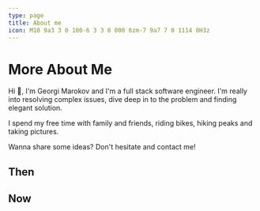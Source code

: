 ```yaml
---
type: page
title: About me
icon: M10 9a3 3 0 100-6 3 3 0 000 6zm-7 9a7 7 0 1114 0H3z
---
```


# More About Me

Hi 👋, I'm Georgi Marokov and I'm a full stack software engineer. I'm really into resolving complex issues, dive deep in to the
problem and finding elegant solution.

I spend my free time with family and friends, riding bikes, hiking peaks and taking pictures.

Wanna share some ideas? Don't hesitate and contact me!

## Then


## Now

